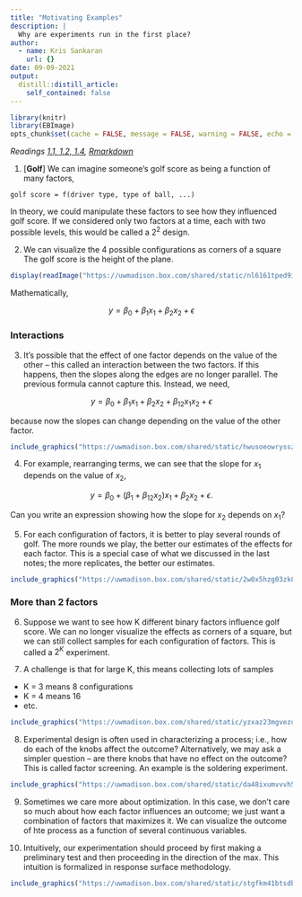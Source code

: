 ```yaml
---
title: "Motivating Examples"
description: |
  Why are experiments run in the first place?
author:
  - name: Kris Sankaran
    url: {}
date: 09-09-2021
output:
  distill::distill_article:
    self_contained: false
---
```


```r
library(knitr)
library(EBImage)
opts_chunk$set(cache = FALSE, message = FALSE, warning = FALSE, echo = FALSE, out.width = "500px")
```

_Readings [1.1, 1.2, 1.4](https://www.wiley.com/en-us/Design+and+Analysis+of+Experiments%2C+10th+Edition-p-9781119492443#content-section), [Rmarkdown](https://github.com/krisrs1128/stat424_f21/blob/main/_posts/2021-08-02-week1-2/week1-2.Rmd)_

1. [**Golf**] We can imagine someone’s golf score as being a function of many
factors,
  
  ```
  golf score = f(driver type, type of ball, ...)
  ```

  In theory, we could manipulate these factors to see how they influenced golf
  score. If we considered only two factors at a time, each with two possible
  levels, this would be called a $2^2$ design.

2. We can visualize the 4 possible configurations as corners of a square The
golf score is the height of the plane.

```r
display(readImage("https://uwmadison.box.com/shared/static/nl6161tped9imsph7qc8c830mmh4ru02.png"))
```

Mathematically,

$$
y = \beta_{0} + \beta_{1}x_{1} + \beta_{2}x_{2} + \epsilon
$$

### Interactions

3. It’s possible that the effect of one factor depends on the value of the other
-- this called an interaction between the two factors. If this happens, then the
slopes along the edges are no longer parallel. The previous formula cannot
capture this. Instead, we need,

$$
y = \beta_{0} + \beta_{1}x_{1} + \beta_{2}x_{2} + \beta_{12}x_{1}x_{2} + \epsilon
$$

because now the slopes can change depending on the value of the other factor.

```r
include_graphics("https://uwmadison.box.com/shared/static/hwusoeowryssz905tm5qsf6s9vbkxvd9.png")
```

4. For example, rearranging terms, we can see that the slope for $x_1$ depends on the value of $x_2$,

$$
y = \beta_{0} + \left(\beta_{1} + \beta_{12}x_2\right)x_{1} + \beta_{2}x_{2} + \epsilon.
$$

Can you write an expression showing how the slope for $x_{2}$ depends on $x_{1}$?

5. For each configuration of factors, it is better to play several rounds of
golf. The more rounds we play, the better our estimates of the effects for each
factor. This is a special case of what we discussed in the last notes; the more replicates, the better our estimates.

```r
include_graphics("https://uwmadison.box.com/shared/static/2w0x5hzg03zk8113e3rcto58tocc4y6w.png")
```


### More than 2 factors

6. Suppose we want to see how K different binary factors influence golf score.
We can no longer visualize the effects as corners of a square, but we can still
collect samples for each configuration of factors. This is called a $2^K$
experiment.

7. A challenge is that for large K, this means collecting lots of samples
* K = 3 means 8 configurations
* K = 4 means 16
* etc.

```r
include_graphics("https://uwmadison.box.com/shared/static/yzxaz23mgvezuny1ybgydrvpxazn3pm2.png")
```

8. Experimental design is often used in characterizing a process; i.e., how do
each of the knobs affect the outcome? Alternatively, we may ask a simpler
question -- are there knobs that have no effect on the outcome? This is called
factor screening. An example is the soldering experiment.

```r
include_graphics("https://uwmadison.box.com/shared/static/da48ixumvvvh51y2mi0b6vkaeczqnsmb.png")
```

9. Sometimes we care more about optimization. In this case, we don't care so
much about how each factor influences an outcome; we just want a combination of
factors that maximizes it. We can visualize the outcome of hte process as a
function of several continuous variables.

10. Intuitively, our experimentation should proceed by first making a
preliminary test and then proceeding in the direction of the max. This intuition
is formalized in response surface methodology.

```r
include_graphics("https://uwmadison.box.com/shared/static/stgfkm41btsdbnzdxkxs7osnd37hahdj.png")
```
